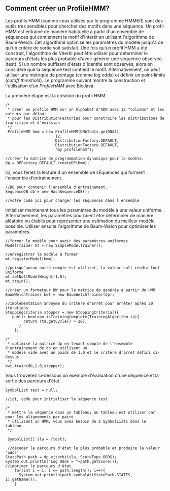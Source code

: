 == Comment créer un ProfileHMM? ==

Les profils HMM (comme ceux utilisés par le programme HMMER) sont des outils très sensibles pour chercher des motifs dans une séquence. Un profil HMM est entrainé de manière habituelle à partir d'un ensemble de séquences qui contiennent le motif d'interêt en utilisant l'algorithme de Baum-Welch. Cet algorithme optimise les paramètres du modèle jusqu'à ce qu'un critère de sortie soit satisfait. Une fois qu'un profil HMM a été construit, l'algorithme de Viterbi peut être utiliser pour déterminer le parcours d'états les plus probable d'avoir générer une séquence observée (test). Si un nombre suffisant d'états d'identité sont observés, alors on considère que la séquence test contient le motif. Alternativement, on peut utiliser une métrique de pointage (comme log odds) et définir un point-limite (''cutoff threshold''). Le programme suivant montre la construction et l'utilisation d'un ''ProfileHMM'' avec BioJava.

La première étape est la création du profil HMM.

<pre>
/*
 * créer un profile HMM sur un Alphabet d'ADN avec 12 "columns" et les valeurs par défaut
 * pour les DistributionFactories pour construire les Distributions de transition et d'émission
 */
 ProfileHMM hmm = new ProfileHMM(DNATools.getDNA(),
                      12,
                      DistributionFactory.DEFAULT,
                      DistributionFactory.DEFAULT,
                      "my profilehmm");

//créer la matrice de programmation dynamique pour le modèle.
dp = DPFactory.DEFAULT.createDP(hmm);
</pre>

Ici, vous feriez la lecture d'un ensemble de sÉquences qui forment l'ensemble d'entrainement.

<pre>
//DB pour contenir l'ensemble d'entrainement.
SequenceDB db = new HashSequenceDB();
    
//votre code ici pour charger les sÉquences dans l'ensemble
</pre>

Initialiser maintenant tous les paramètres du modèle à une valeur uniforme. Alternativement, les paramètres pourraient être déterminer de manière aléatoire ou établis pour représenter une estimation du meilleur modèle possible. Utiliser ensuite l'algorithme de Baum-Welch pour optimiser les parametres.

<pre>
//former le modèle pour avoir des paramètres uniformes
ModelTrainer mt = new SimpleModelTrainer();
    
//enregistrer le modèle à former
mt.registerModel(hmm);

//puisqu'aucun autre compte est utiliser, la valeur null rendra tout uniforme
mt.setNullModelWeight(1.0);
mt.train();

//créer un formateur BW pour la matrice dp genérée à partir du HMM
BaumWelchTrainer bwt = new BaumWelchTrainer(dp);

//implémentation anonyme du critère d'arrêt pour arrêter après 20 itérations
StoppingCriteria stopper = new StoppingCriteria(){
   public boolean isTrainingComplete(TrainingAlgorithm ta){
        return (ta.getCycle() > 20);
      }
    };
    
/*
 * optimisé la matrice dp en tenant compte de l'ensemble d'entrainement de db en utilisant un
 * modèle vide avec un poids de 1.0 et le critère d'arret défini ci-dessus.
 */
bwt.train(db,1.0,stopper);
</pre>

Vous trouverez ci-dessous un exemple d'évaluation d'une séquence et la sortie des parcours d'état.

<pre>
SymbolList test = null;

//ici, code pour initialiser la séquence test
    
/*
 * mettre la séquence dans un tableau; un tableau est utiliser car pour les alignements par paire
 * utilisant un HMM, vous avez besoin de 2 SymbolLists dans le tableau.
 */
    
 SymbolList[] sla = {test};
    
 //décoder le parcours d'état le plus probable et produire la valeur 'odds'
StatePath path = dp.viterbi(sla, ScoreType.ODDS);
System.out.println("Log Odds = "+path.getScore());
//imprimer le parcours d'état
    for(int i = 1; i <= path.length(); i++){
      System.out.println(path.symbolAt(StatePath.STATES, i).getName());
    }
</pre>